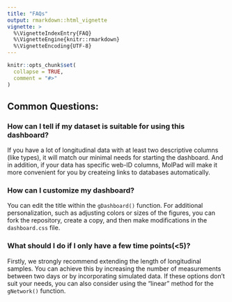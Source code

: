 ```yaml
---
title: "FAQs"
output: rmarkdown::html_vignette
vignette: >
  %\VignetteIndexEntry{FAQ}
  %\VignetteEngine{knitr::rmarkdown}
  %\VignetteEncoding{UTF-8}
---
```


```r
knitr::opts_chunk$set(
  collapse = TRUE,
  comment = "#>"
)
```


## Common Questions:

### How can I tell if my dataset is suitable for using this dashboard?

If you have a lot of longitudinal data with at least two descriptive columns (like types), it will match our minimal needs for starting the dashboard. And in addition, if your data has specific web-ID columns, MolPad will make it more convenient for you by createing links to databases automatically.

### How can I customize my dashboard?

You can edit the title within the `gDashboard()` function. For additional personalization, such as adjusting colors or sizes of the figures, you can fork the repository, create a copy, and then make modifications in the `dashboard.css` file.

### What should I do if I only have a few time points(<5)?

Firstly, we strongly recommend extending the length of longitudinal samples. You can achieve this by increasing the number of measurements between two days or by incorporating simulated data. If these options don't suit your needs, you can also consider using the "linear" method for the `gNetwork()` function.



